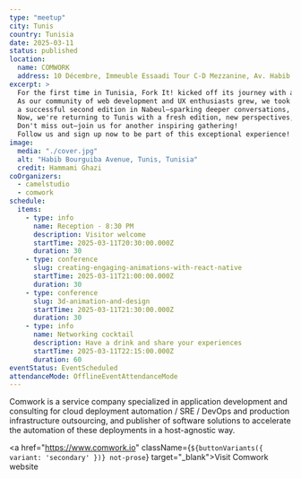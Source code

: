 ```yaml
---
type: "meetup"
city: Tunis
country: Tunisia
date: 2025-03-11
status: published
location:
  name: COMWORK
  address: 10 Décembre, Immeuble Essaadi Tour C-D Mezzanine, Av. Habib Bourguiba, Tunis 1004
excerpt: >
  For the first time in Tunisia, Fork It! kicked off its journey with an exciting meetup in Tunis.
  As our community of web development and UX enthusiasts grew, we took things a step further with
  a successful second edition in Nabeul—sparking deeper conversations, forging new connections, and sharing valuable insights.
  Now, we're returning to Tunis with a fresh edition, new perspectives, and the same passion for tech and design.
  Don't miss out—join us for another inspiring gathering!
  Follow us and sign up now to be part of this exceptional experience!
image:
  media: "./cover.jpg"
  alt: "Habib Bourguiba Avenue, Tunis, Tunisia"
  credit: Hammami Ghazi
coOrganizers:
  - camelstudio
  - comwork
schedule:
  items:
    - type: info
      name: Reception - 8:30 PM
      description: Visitor welcome
      startTime: 2025-03-11T20:30:00.000Z
      duration: 30
    - type: conference
      slug: creating-engaging-animations-with-react-native
      startTime: 2025-03-11T21:00:00.000Z
      duration: 30
    - type: conference
      slug: 3d-animation-and-design
      startTime: 2025-03-11T21:30:00.000Z
      duration: 30
    - type: info
      name: Networking cocktail
      description: Have a drink and share your experiences
      startTime: 2025-03-11T22:15:00.000Z
      duration: 60
eventStatus: EventScheduled
attendanceMode: OfflineEventAttendanceMode
---
```



Comwork is a service company specialized in application
development and consulting for cloud deployment automation / SRE
/ DevOps and production infrastructure outsourcing, and
publisher of software solutions to accelerate the automation of
these deployments in a host-agnostic way.

<a  href="https://www.comwork.io" className={`${buttonVariants({ variant: 'secondary' })} not-prose`}  target="_blank">Visit Comwork website</a>
